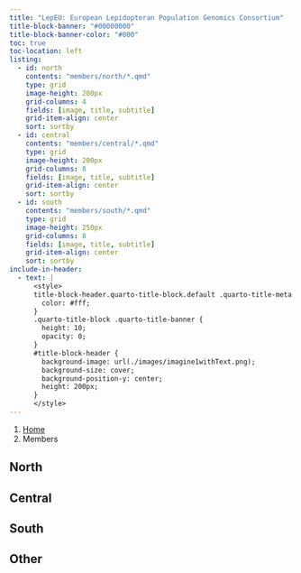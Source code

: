 ```yaml
---
title: "LepEU: European Lepidopteran Population Genomics Consortium"
title-block-banner: "#00000000"
title-block-banner-color: "#000"
toc: true
toc-location: left
listing:
  - id: north
    contents: "members/north/*.qmd"
    type: grid
    image-height: 200px
    grid-columns: 4
    fields: [image, title, subtitle]
    grid-item-align: center
    sort: sortby
  - id: central
    contents: "members/central/*.qmd"
    type: grid
    image-height: 200px
    grid-columns: 8
    fields: [image, title, subtitle]
    grid-item-align: center
    sort: sortby
  - id: south
    contents: "members/south/*.qmd"
    type: grid
    image-height: 250px
    grid-columns: 8
    fields: [image, title, subtitle]
    grid-item-align: center
    sort: sortby
include-in-header:
  - text: |
      <style>
      title-block-header.quarto-title-block.default .quarto-title-meta {
        color: #fff;
      }
      .quarto-title-block .quarto-title-banner {
        height: 10;
        opacity: 0;
      }
      #title-block-header {
        background-image: url(./images/imagine1withText.png);
        background-size: cover;
        background-position-y: center;
        height: 200px;
      }
      </style>
---
```


```{=html}
<nav aria-label="breadcrumb">
  <ol class="breadcrumb">
    <li class="breadcrumb-item"><a href="index.html">Home</a></li>
    <li class="breadcrumb-item active" aria-current="page">Members</li>
  </ol>
</nav>
```


## North

:::{#north}
:::

## Central

:::{#central}
:::

## South


:::{#south}
:::

## Other

